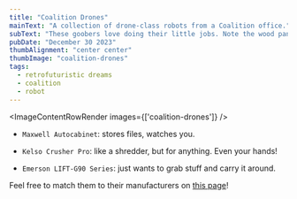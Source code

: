```yaml
---
title: "Coalition Drones"
mainText: "A collection of drone-class robots from a Coalition office."
subText: "These goobers love doing their little jobs. Note the wood paneling for premium feel ✨"
pubDate: "December 30 2023"
thumbAlignment: "center center"
thumbImage: "coalition-drones"
tags:
  - retrofuturistic dreams
  - coalition
  - robot
---
```



<ImageContentRowRender 
  images={['coalition-drones']}
/>

- `Maxwell Autocabinet`: stores files, watches you.

- `Kelso Crusher Pro`: like a shredder, but for anything. Even your hands!

- `Emerson LIFT-G90 Series`: just wants to grab stuff and carry it around.

Feel free to match them to their manufacturers on [this page](/posts/robot-designers)!